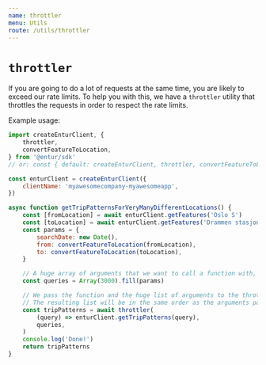 ```yaml
---
name: throttler
menu: Utils
route: /utils/throttler
---
```


# `throttler`

If you are going to do a lot of requests at the same time, you are likely to exceed our rate limits.
To help you with this, we have a `throttler` utility that throttles the requests in order to respect the rate limits.

Example usage:

```javascript
import createEnturClient, {
    throttler,
    convertFeatureToLocation,
} from '@entur/sdk'
// or: const { default: createEnturClient, throttler, convertFeatureToLocation } = require('@entur/sdk')

const enturClient = createEnturClient({
    clientName: 'myawesomecompany-myawesomeapp',
})

async function getTripPatternsForVeryManyDifferentLocations() {
    const [fromLocation] = await enturClient.getFeatures('Oslo S')
    const [toLocation] = await enturClient.getFeatures('Drammen stasjon')
    const params = {
        searchDate: new Date(),
        from: convertFeatureToLocation(fromLocation),
        to: convertFeatureToLocation(toLocation),
    }

    // A huge array of arguments that we want to call a function with, one by one.
    const queries = Array(3000).fill(params)

    // We pass the function and the huge list of arguments to the throttler.
    // The resulting list will be in the same order as the arguments passed.
    const tripPatterns = await throttler(
        (query) => enturClient.getTripPatterns(query),
        queries,
    )
    console.log('Done!')
    return tripPatterns
}
```
